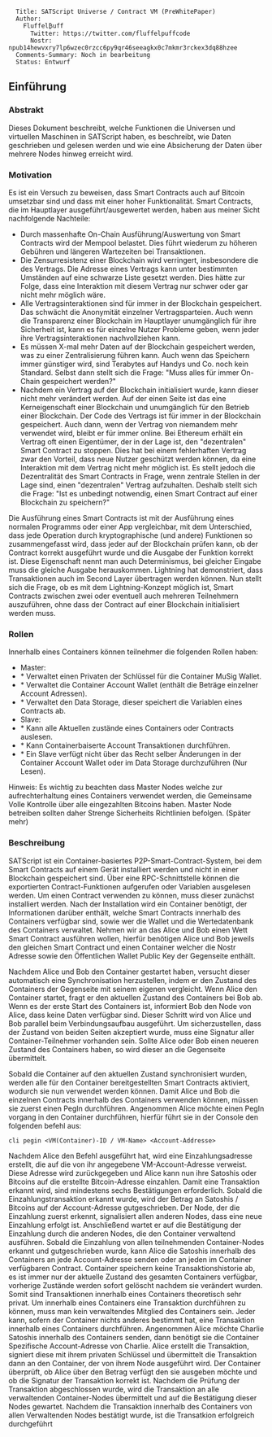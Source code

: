 <pre>
  Title: SATScript Universe / Contract VM (PreWhitePaper)
  Author: 
    Fluffel₿uff
      Twitter: https://twitter.com/fluffelpuffcode
      Nostr: npub14hewvxry7lp6wzec0rzcc6py9qr46seeagkx0c7mkmr3rckex3dq88hzee
  Comments-Summary: Noch in bearbeitung
  Status: Entwurf
</pre>

== Einführung ==

=== Abstrakt ===

Dieses Dokument beschreibt, welche Funktionen die Universen und virtuellen Maschinen in SATScript haben,
es beschreibt, wie Daten geschrieben und gelesen werden und wie eine Absicherung der Daten über mehrere Nodes hinweg erreicht wird.

=== Motivation ===

Es ist ein Versuch zu beweisen, dass Smart Contracts auch auf Bitcoin umsetzbar sind und dass mit einer hoher Funktionalität.
Smart Contracts, die im Hauptlayer ausgeführt/ausgewertet werden, haben aus meiner Sicht nachfolgende Nachteile:
* Durch massenhafte On-Chain Ausführung/Auswertung von Smart Contracts wird der Mempool belastet. Dies führt wiederum zu höheren Gebühren und längeren Wartezeiten bei Transaktionen.
* Die Zensurresistenz einer Blockchain wird verringert, insbesondere die des Vertrags. Die Adresse eines Vertrags kann unter bestimmten Umständen auf eine schwarze Liste gesetzt werden. Dies hätte zur Folge, dass eine Interaktion mit diesem Vertrag nur schwer oder gar nicht mehr möglich wäre.
* Alle Vertragsinteraktionen sind für immer in der Blockchain gespeichert. Das schwächt die Anonymität einzelner Vertragsparteien. Auch wenn die Transparenz einer Blockchain im Hauptlayer unumgänglich für ihre Sicherheit ist, kann es für einzelne Nutzer Probleme geben, wenn jeder ihre Vertragsinteraktionen nachvollziehen kann.
* Es müssen X-mal mehr Daten auf der Blockchain gespeichert werden, was zu einer Zentralisierung führen kann. Auch wenn das Speichern immer günstiger wird, sind Terabytes auf Handys und Co. noch kein Standard. Selbst dann stellt sich die Frage: "Muss alles für immer On-Chain gespeichert werden?"
* Nachdem ein Vertrag auf der Blockchain initialisiert wurde, kann dieser nicht mehr verändert werden. Auf der einen Seite ist das eine Kerneigenschaft einer Blockchain und unumgänglich für den Betrieb einer Blockchain. Der Code des Vertrags ist für immer in der Blockchain gespeichert. Auch dann, wenn der Vertrag von niemandem mehr verwendet wird, bleibt er für immer online. Bei Ethereum erhält ein Vertrag oft einen Eigentümer, der in der Lage ist, den "dezentralen" Smart Contract zu stoppen. Dies hat bei einem fehlerhaften Vertrag zwar den Vorteil, dass neue Nutzer geschützt werden können, da eine Interaktion mit dem Vertrag nicht mehr möglich ist. Es stellt jedoch die Dezentralität des Smart Contracts in Frage, wenn zentrale Stellen in der Lage sind, einen "dezentralen" Vertrag aufzuhalten. Deshalb stellt sich die Frage: "Ist es unbedingt notwendig, einen Smart Contract auf einer Blockchain zu speichern?"


Die Ausführung eines Smart Contracts ist mit der Ausführung eines normalen Programms oder einer App vergleichbar, mit dem Unterschied, dass jede Operation durch kryptographische (und andere) Funktionen so zusammengefasst wird, dass jeder auf der Blockchain prüfen kann, ob der Contract korrekt ausgeführt wurde und die Ausgabe der Funktion korrekt ist. Diese Eigenschaft nennt man auch Determinismus, bei gleicher Eingabe muss die gleiche Ausgabe herauskommen. Lightning hat demonstriert, dass Transaktionen auch im Second Layer übertragen werden können. Nun stellt sich die Frage, ob es mit dem Lightning-Konzept möglich ist, Smart Contracts zwischen zwei oder eventuell auch mehreren Teilnehmern auszuführen, ohne dass der Contract auf einer Blockchain initialisiert werden muss.

=== Rollen ===

Innerhalb eines Containers können teilnehmer die folgenden Rollen haben:

* Master:
* * Verwaltet einen Privaten der Schlüssel für die Container MuSig Wallet.
* * Verwaltet die Container Account Wallet (enthält die Beträge einzelner Account Adressen).
* * Verwaltet den Data Storage, dieser speichert die Variablen eines Contracts ab.
* Slave:
* * Kann alle Aktuellen zustände eines Containers oder Contracts auslesen.
* * Kann Containerbaiserte Account Transaktionen durchführen.
* * Ein Slave verfügt nicht über das Recht selber Änderungen in der Container Account Wallet oder im Data Storage durchzuführen (Nur Lesen).

Hinweis: Es wichtig zu beachten dass Master Nodes welche zur aufrechterhaltung eines Containers verwendet werden, die Gemeinsame Volle Kontrolle über alle eingezahlten Bitcoins haben. Master Node betreiben sollten daher Strenge Sicherheits Richtlinien befolgen. (Später mehr)


=== Beschreibung ===

SATScript ist ein Container-basiertes P2P-Smart-Contract-System, bei dem Smart Contracts auf einem Gerät installiert werden und nicht in einer Blockchain gespeichert sind. Über eine RPC-Schnittstelle können die exportierten Contract-Funktionen aufgerufen oder Variablen ausgelesen werden. Um einen Contract verwenden zu können, muss dieser zunächst installiert werden. Nach der Installation wird ein Container benötigt, der Informationen darüber enthält, welche Smart Contracts innerhalb des Containers verfügbar sind, sowie wer die Wallet und die Wertedatenbank des Containers verwaltet. Nehmen wir an das Alice und Bob einen Wett Smart Contract ausführen wollen, hierfür benötigen Alice und Bob jeweils den gleichen Smart Contract und einen Container welcher die Nostr Adresse sowie den Öffentlichen Wallet Public Key der Gegenseite enthält.


Nachdem Alice und Bob den Container gestartet haben, versucht dieser automatisch eine Synchronisation herzustellen, indem er den Zustand des Containers der Gegenseite mit seinem eigenen vergleicht. Wenn Alice den Container startet, fragt er den aktuellen Zustand des Containers bei Bob ab. Wenn es der erste Start des Containers ist, informiert Bob den Node von Alice, dass keine Daten verfügbar sind. Dieser Schritt wird von Alice und Bob parallel beim Verbindungsaufbau ausgeführt. Um sicherzustellen, dass der Zustand von beiden Seiten akzeptiert wurde, muss eine Signatur aller Container-Teilnehmer vorhanden sein. Sollte Alice oder Bob einen neueren Zustand des Containers haben, so wird dieser an die Gegenseite übermittelt.


Sobald die Container auf den aktuellen Zustand synchronisiert wurden, werden alle für den Container bereitgestellten Smart Contracts aktiviert, wodurch sie nun verwendet werden können. Damit Alice und Bob die einzelnen Contracts innerhalb des Containers verwenden können, müssen sie zuerst einen PegIn durchführen. Angenommen Alice möchte einen PegIn vorgang in den Container durchführen, hierfür führt sie in der Console den folgenden befehl aus:
<source lang="text">
cli pegin <VM(Container)-ID / VM-Name> <Account-Addresse>
</source>
Nachdem Alice den Befehl ausgeführt hat, wird eine Einzahlungsadresse erstellt, die auf die von ihr angegebene VM-Account-Adresse verweist. Diese Adresse wird zurückgegeben und Alice kann nun ihre Satoshis oder Bitcoins auf die erstellte Bitcoin-Adresse einzahlen. Damit eine Transaktion erkannt wird, sind mindestens sechs Bestätigungen erforderlich. Sobald die Einzahlungstransaktion erkannt wurde, wird der Betrag an Satoshis / Bitcoins auf der Account-Adresse gutgeschrieben. Der Node, der die Einzahlung zuerst erkennt, signalisiert allen anderen Nodes, dass eine neue Einzahlung erfolgt ist. Anschließend wartet er auf die Bestätigung der Einzahlung durch die anderen Nodes, die den Container verwaltend ausführen. Sobald die Einzahlung von allen teilnehmenden Container-Nodes erkannt und gutgeschrieben wurde, kann Alice die Satoshis innerhalb des Containers an jede Account-Adresse senden oder an jeden im Container verfügbaren Contract. Container speichern keine Transaktionshistorie ab, es ist immer nur der aktuelle Zustand des gesamten Containers verfügbar, vorherige Zustände werden sofort gelöscht nachdem sie verändert wurden. Somit sind Transaktionen innerhalb eines Containers theoretisch sehr privat. Um innerhalb eines Containers eine Transaktion durchführen zu können, muss man kein verwaltendes Mitglied des Containers sein. Jeder kann, sofern der Container nichts anderes bestimmt hat, eine Transaktion innerhalb eines Containers durchführen. Angenommen Alice möchte Charlie Satoshis innerhalb des Containers senden, dann benötigt sie die Container Spezifische Account-Adresse von Charlie. Alice erstellt die Transaktion, signiert diese mit ihrem privaten Schlüssel und übermittelt die Transaktion dann an den Container, der von ihrem Node ausgeführt wird. Der Container überprüft, ob Alice über den Betrag verfügt den sie ausgeben möchte und ob die Signatur der Transaktion korrekt ist. Nachdem die Prüfung der Transaktion abgeschlossen wurde, wird die Transaktion an alle verwaltenden Container-Nodes übermittelt und auf die Bestätigung dieser Nodes gewartet. Nachdem die Transaktion innerhalb des Containers von allen Verwaltenden Nodes bestätigt wurde, ist die Transatkion erfolgreich durchgeführt